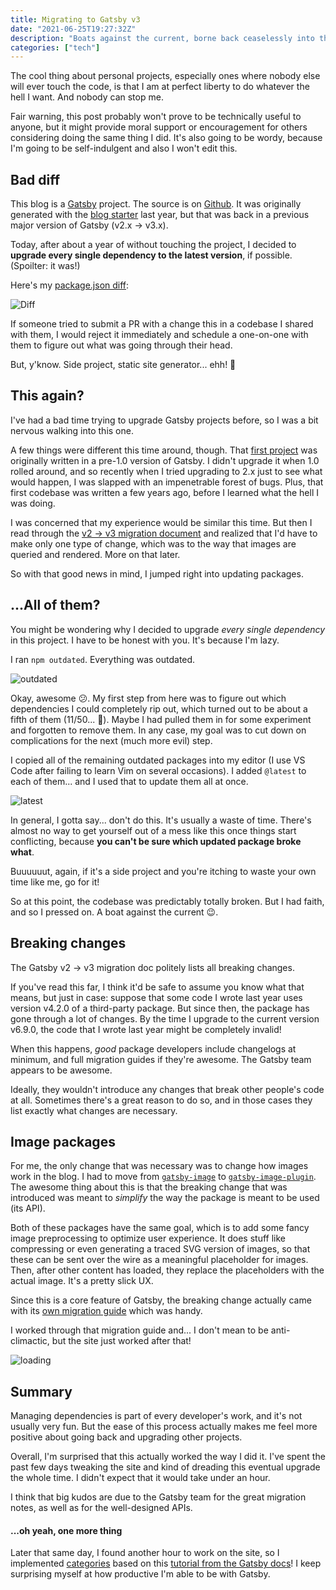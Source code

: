 ```yaml
---
title: Migrating to Gatsby v3
date: "2021-06-25T19:27:32Z"
description: "Boats against the current, borne back ceaselessly into the past..."
categories: ["tech"]
---
```


The cool thing about personal projects, especially ones where nobody else will ever touch the code, is that I am at perfect liberty to do whatever the hell I want. And nobody can stop me.

Fair warning, this post probably won't prove to be technically useful to anyone, but it might provide moral support or encouragement for others considering doing the same thing I did. It's also going to be wordy, because I'm going to be self-indulgent and also I won't edit this.

## Bad diff

This blog is a [Gatsby](https://gatsbyjs.org/) project. The source is on [Github](https://github.com/a8t/blog). It was originally generated with the [blog starter](https://www.gatsbyjs.com/starters/gatsbyjs/gatsby-starter-blog/) last year, but that was back in a previous major version of Gatsby (v2.x -> v3.x).

Today, after about a year of without touching the project, I decided to **upgrade every single dependency to the latest version**, if possible. (Spoilter: it was!)

Here's my [package.json diff](https://github.com/a8t/blog/commit/adfe730a608f796b10df116d951762a104ddf29e?branch=adfe730a608f796b10df116d951762a104ddf29e&diff=unified):

![Diff](./diff.png)

If someone tried to submit a PR with a change this in a codebase I shared with them, I would reject it immediately and schedule a one-on-one with them to figure out what was going through their head.

But, y'know. Side project, static site generator... ehh! 🤠

## This again?

I've had a bad time trying to upgrade Gatsby projects before, so I was a bit nervous walking into this one.

A few things were different this time around, though. That [first project](https://github.com/a8t/kamalayan) was originally written in a pre-1.0 version of Gatsby. I didn't upgrade it when 1.0 rolled around, and so recently when I tried upgrading to 2.x just to see what would happen, I was slapped with an impenetrable forest of bugs. Plus, that first codebase was written a few years ago, before I learned what the hell I was doing.

I was concerned that my experience would be similar this time. But then I read through the [v2 -> v3 migration document](https://www.gatsbyjs.com/docs/reference/release-notes/migrating-from-v2-to-v3/) and realized that I'd have to make only one type of change, which was to the way that images are queried and rendered. More on that later.

So with that good news in mind, I jumped right into updating packages.

## ...All of them?

You might be wondering why I decided to upgrade _every single dependency_ in this project. I have to be honest with you. It's because I'm lazy.

I ran `npm outdated`. Everything was outdated.

![outdated](./outdated.png)

Okay, awesome 😕. My first step from here was to figure out which dependencies I could completely rip out, which turned out to be about a fifth of them (11/50... 🥲). Maybe I had pulled them in for some experiment and forgotten to remove them. In any case, my goal was to cut down on complications for the next (much more evil) step.

I copied all of the remaining outdated packages into my editor (I use VS Code after failing to learn Vim on several occasions). I added `@latest` to each of them... and I used that to update them all at once.

![latest](./latest.png)

In general, I gotta say... don't do this. It's usually a waste of time. There's almost no way to get yourself out of a mess like this once things start conflicting, because **you can't be sure which updated package broke what**.

Buuuuuut, again, if it's a side project and you're itching to waste your own time like me, go for it!

So at this point, the codebase was predictably totally broken. But I had faith, and so I pressed on. A boat against the current 😉.

## Breaking changes

The Gatsby v2 -> v3 migration doc politely lists all breaking changes.

If you've read this far, I think it'd be safe to assume you know what that means, but just in case: suppose that some code I wrote last year uses version v4.2.0 of a third-party package. But since then, the package has gone through a lot of changes. By the time I upgrade to the current version v6.9.0, the code that I wrote last year might be completely invalid!

When this happens, _good_ package developers include changelogs at minimum, and full migration guides if they're awesome. The Gatsby team appears to be awesome.

Ideally, they wouldn't introduce any changes that break other people's code at all. Sometimes there's a great reason to do so, and in those cases they list exactly what changes are necessary.

## Image packages

For me, the only change that was necessary was to change how images work in the blog. I had to move from [`gatsby-image`](https://www.gatsbyjs.com/plugins/gatsby-image/) to [`gatsby-image-plugin`](https://www.gatsbyjs.com/plugins/gatsby-plugin-image). The awesome thing about this is that the breaking change that was introduced was meant to _simplify_ the way the package is meant to be used (its API).

Both of these packages have the same goal, which is to add some fancy image preprocessing to optimize user experience. It does stuff like compressing or even generating a traced SVG version of images, so that these can be sent over the wire as a meaningful placeholder for images. Then, after other content has loaded, they replace the placeholders with the actual image. It's a pretty slick UX.

Since this is a core feature of Gatsby, the breaking change actually came with its [own migration guide](https://www.gatsbyjs.com/docs/reference/release-notes/image-migration-guide/) which was handy.

I worked through that migration guide and... I don't mean to be anti-climactic, but the site just worked after that!

![loading](./loading.gif)

## Summary

Managing dependencies is part of every developer's work, and it's not usually very fun. But the ease of this process actually makes me feel more positive about going back and upgrading other projects.

Overall, I'm surprised that this actually worked the way I did it. I've spent the past few days tweaking the site and kind of dreading this eventual upgrade the whole time. I didn't expect that it would take under an hour.

I think that big kudos are due to the Gatsby team for the great migration notes, as well as for the well-designed APIs.

#### ...oh yeah, one more thing

Later that same day, I found another hour to work on the site, so I implemented [categories](/categories) based on this [tutorial from the Gatsby docs](https://www.gatsbyjs.com/docs/adding-tags-and-categories-to-blog-posts/)! I keep surprising myself at how productive I'm able to be with Gatsby.

